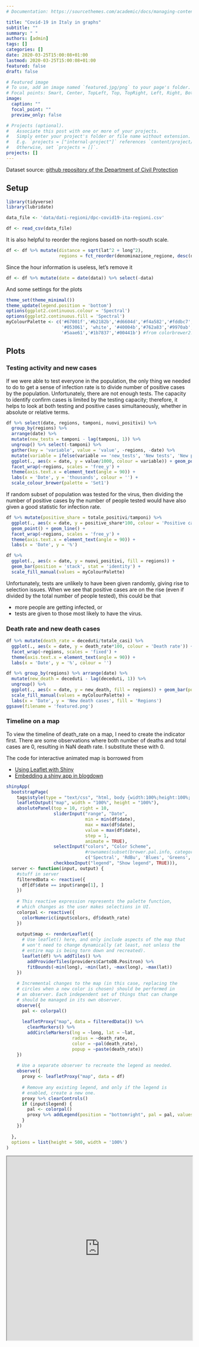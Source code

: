 ```yaml
---
# Documentation: https://sourcethemes.com/academic/docs/managing-content/

title: "Covid-19 in Italy in graphs"
subtitle: ""
summary: " "
authors: [admin]
tags: []
categories: []
date: 2020-03-25T15:00:08+01:00
lastmod: 2020-03-25T15:00:08+01:00
featured: false
draft: false

# Featured image
# To use, add an image named `featured.jpg/png` to your page's folder.
# Focal points: Smart, Center, TopLeft, Top, TopRight, Left, Right, BottomLeft, Bottom, BottomRight.
image:
  caption: ""
  focal_point: ""
  preview_only: false

# Projects (optional).
#   Associate this post with one or more of your projects.
#   Simply enter your project's folder or file name without extension.
#   E.g. `projects = ["internal-project"]` references `content/project/deep-learning/index.md`.
#   Otherwise, set `projects = []`.
projects: []
---
```


Dataset source: [github repository of the Department of Civil Protection](https://github.com/pcm-dpc/COVID-19)

## Setup
```r
library(tidyverse)
library(lubridate)

data_file <- 'data/dati-regioni/dpc-covid19-ita-regioni.csv'

df <- read_csv(data_file)
```

It is also helpful to reorder the regions based on north-south scale.

```r
df <- df %>% mutate(distance = sqrt(lat^2 + long^2),
                    regions = fct_reorder(denominazione_regione, desc(distance)))
```

Since the hour information is useless, let's remove it

```r
df <- df %>% mutate(date = date(data)) %>% select(-data)
```

And some settings for the plots
```r
theme_set(theme_minimal())
theme_update(legend.position = 'bottom')
options(ggplot2.continuous.colour = 'Spectral')
options(ggplot2.continuous.fill = 'Spectral')
myColourPalette <- c('#67001f','#b2182b','#d6604d','#f4a582','#fddbc7','#f7f7f7','#d1e5f0','#92c5de','#4393c3','#2166ac',
                     '#053061', 'white', '#40004b','#762a83','#9970ab','#c2a5cf','#e7d4e8','#f7f7f7','#d9f0d3','#a6dba0',
                     '#5aae61','#1b7837','#00441b') #from colorbrewer2.org
```

## Plots
### Testing activity and new cases
If we were able to test everyone in the population, the only thing we needed to do to get a sense of infection rate is to divide number of positive cases by the population. Unfortunately, there are not enough tests. The capacity to identify confirm cases is limited by the testing capacity; therefore, it helps to look at both testing and positive cases simultaneously, whether in absolute or relative terms.

```r
df %>% select(date, regions, tamponi, nuovi_positivi) %>%
  group_by(regions) %>%
  arrange(date) %>%
  mutate(new_tests = tamponi - lag(tamponi, 1)) %>%
  ungroup() %>% select(-tamponi) %>%
  gather(key = 'variable', value = 'value', -regions, -date) %>%
  mutate(variable = ifelse(variable == 'new_tests', 'New tests', 'New positive cases')) %>%
  ggplot(., aes(x = date, y = value/1000, colour = variable)) + geom_point() + geom_line() +
  facet_wrap(~regions, scales = 'free_y') +
  theme(axis.text.x = element_text(angle = 90)) +
  labs(x = 'Date', y = 'thousands', colour = '') +
  scale_colour_brewer(palette = 'Set1')
```

If random subset of population was tested for the virus, then dividing the number of positive cases by the number of people tested would have also given a good statistic for infection rate.

```r
df %>% mutate(positive_share = totale_positivi/tamponi) %>%
  ggplot(., aes(x = date, y = positive_share*100, colour = 'Positive cases as a share of total tested')) +
  geom_point() + geom_line() +
  facet_wrap(~regions, scales = 'free_y') +
  theme(axis.text.x = element_text(angle = 90)) +
  labs(x = 'Date', y = '%')
```

```r
df %>% 
  ggplot(., aes(x = date, y = nuovi_positivi, fill = regions)) + 
  geom_bar(position = 'stack', stat = 'identity') + 
  scale_fill_manual(values = myColourPalette)
```


Unfortunately, tests are unlikely to have been given randomly, giving rise to selection issues. When we see that positive cases are on the rise (even if divided by the total number of people tested), this could be that

- more people are getting infected, or
- tests are given to those most likely to have the virus.


### Death rate and new death cases
```r
df %>% mutate(death_rate = deceduti/totale_casi) %>%
  ggplot(., aes(x = date, y = death_rate*100, colour = 'Death rate')) + geom_point() + geom_line() +
  facet_wrap(~regions, scales = 'fixed') +
  theme(axis.text.x = element_text(angle = 90)) +
  labs(x = 'Date', y = '%', colour = '')
```

```r
df %>% group_by(regions) %>% arrange(date) %>%
  mutate(new_death = deceduti - lag(deceduti, 1)) %>%
  ungroup() %>%
  ggplot(., aes(x = date, y = new_death, fill = regions)) + geom_bar(position = 'stack', stat = 'identity') +
  scale_fill_manual(values = myColourPalette) +
  labs(x = 'Date', y = 'New death cases', fill = 'Regions')
ggsave(filename = 'featured.png')
```

### Timeline on a map
To view the timeline of death_rate on a map, I need to create the indicator first. There are some observations where both number of deaths and total cases are 0, resulting in NaN death rate. I substitute these with 0. 

The code for interactive animated map is borrowed from 

- [Using Leaflet with Shiny](https://rstudio.github.io/leaflet/shiny.html)
- [Embedding a shiny app in blogdown](https://www.brettory.com/2018/02/embedding-a-shiny-app-in-blogdown/)

```r
shinyApp(
  bootstrapPage(
    tags$style(type = "text/css", "html, body {width:100%;height:100%; background:rgb(255,255,255)}"),
    leafletOutput("map", width = "100%", height = "100%"),
    absolutePanel(top = 10, right = 10,
                  sliderInput("range", "Date", 
                              min = min(df$date), 
                              max = max(df$date),
                              value = max(df$date), 
                              step = 1, 
                              animate = TRUE), 
                  selectInput("colors", "Color Scheme",
                              #rownames(subset(brewer.pal.info, category %in% c("seq", "div")))
                              c('Spectral', 'RdBu', 'Blues', 'Greens', 'Reds')),
                  checkboxInput("legend", "Show legend", TRUE))), 
  server <- function(input, output) {
    #stuff in server
    filteredData <- reactive({
      df[df$date == input$range[1], ]
    })
    
    # This reactive expression represents the palette function,
    # which changes as the user makes selections in UI.
    colorpal <- reactive({
      colorNumeric(input$colors, df$death_rate)
    })
    
    output$map <- renderLeaflet({
      # Use leaflet() here, and only include aspects of the map that
      # won't need to change dynamically (at least, not unless the
      # entire map is being torn down and recreated).
      leaflet(df) %>% addTiles() %>%
        addProviderTiles(providers$CartoDB.Positron) %>% 
        fitBounds(~min(long), ~min(lat), ~max(long), ~max(lat))
    })
    
    # Incremental changes to the map (in this case, replacing the
    # circles when a new color is chosen) should be performed in
    # an observer. Each independent set of things that can change
    # should be managed in its own observer.
    observe({
      pal <- colorpal()
      
      leafletProxy("map", data = filteredData()) %>%
        clearMarkers() %>%
        addCircleMarkers(lng = ~long, lat = ~lat, 
                         radius = ~death_rate, 
                         color = ~pal(death_rate), 
                         popup = ~paste(death_rate))
    })
    
    # Use a separate observer to recreate the legend as needed.
    observe({
      proxy <- leafletProxy("map", data = df)
      
      # Remove any existing legend, and only if the legend is
      # enabled, create a new one.
      proxy %>% clearControls()
      if (input$legend) {
        pal <- colorpal()
        proxy %>% addLegend(position = "bottomright", pal = pal, values = ~death_rate)
      }
    })
    
  },
  options = list(height = 500, width = '100%')
)
```

<iframe width="100%" height="500" src="https://nurfatimaj.shinyapps.io/covid-19/"></iframe>


